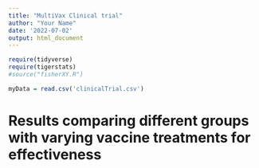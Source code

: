 ```yaml
---
title: "MultiVax Clinical trial"
author: "Your Name"
date: '2022-07-02'
output: html_document
---
```


```r
require(tidyverse)
require(tigerstats)
#source("fisherXY.R")

myData = read.csv('clinicalTrial.csv')
```
# Results comparing different groups with varying vaccine treatments for effectiveness